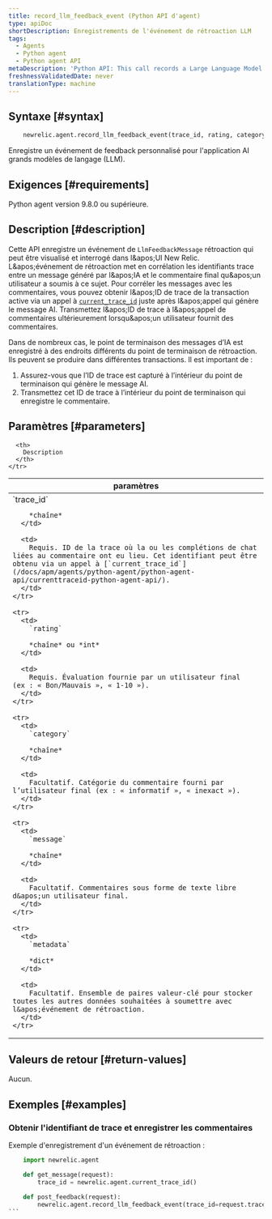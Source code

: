 ```yaml
---
title: record_llm_feedback_event (Python API d'agent)
type: apiDoc
shortDescription: Enregistrements de l'événement de rétroaction LLM
tags:
  - Agents
  - Python agent
  - Python agent API
metaDescription: 'Python API: This call records a Large Language Model (LLM) feedback event for querying in the AI Monitoring UI.'
freshnessValidatedDate: never
translationType: machine
---
```


## Syntaxe [#syntax]

```py
    newrelic.agent.record_llm_feedback_event(trace_id, rating, category=None, message=None, metadata=None)
```

Enregistre un événement de feedback personnalisé pour l&apos;application AI grands modèles de langage (LLM).

## Exigences [#requirements]

Python agent version 9.8.0 ou supérieure.

## Description [#description]

Cette API enregistre un événement de `LlmFeedbackMessage` rétroaction qui peut être visualisé et interrogé dans l&amp;apos;UI New Relic. L&amp;apos;événement de rétroaction met en corrélation les identifiants trace entre un message généré par l&amp;apos;IA et le commentaire final qu&amp;apos;un utilisateur a soumis à ce sujet. Pour corréler les messages avec les commentaires, vous pouvez obtenir l&amp;apos;ID de trace de la transaction active via un appel à [`current_trace_id`](/docs/apm/agents/python-agent/python-agent-api/currenttraceid-python-agent-api/) juste après l&amp;apos;appel qui génère le message AI. Transmettez l&amp;apos;ID de trace à l&amp;apos;appel de commentaires ultérieurement lorsqu&amp;apos;un utilisateur fournit des commentaires.

Dans de nombreux cas, le point de terminaison des messages d’IA est enregistré à des endroits différents du point de terminaison de rétroaction. Ils peuvent se produire dans différentes transactions. Il est important de :

1. Assurez-vous que l’ID de trace est capturé à l’intérieur du point de terminaison qui génère le message AI.
2. Transmettez cet ID de trace à l’intérieur du point de terminaison qui enregistre le commentaire.

## Paramètres [#parameters]

<table>
  <thead>
    <tr>
      <th width="25%">
        paramètres
      </th>

      <th>
        Description
      </th>
    </tr>
  </thead>

  <tbody>
    <tr>
      <td>
        `trace_id`

        *chaîne*
      </td>

      <td>
        Requis. ID de la trace où la ou les complétions de chat liées au commentaire ont eu lieu. Cet identifiant peut être obtenu via un appel à [`current_trace_id`](/docs/apm/agents/python-agent/python-agent-api/currenttraceid-python-agent-api/).
      </td>
    </tr>

    <tr>
      <td>
        `rating`

        *chaîne* ou *int*
      </td>

      <td>
        Requis. Évaluation fournie par un utilisateur final (ex : « Bon/Mauvais », « 1-10 »).
      </td>
    </tr>

    <tr>
      <td>
        `category`

        *chaîne*
      </td>

      <td>
        Facultatif. Catégorie du commentaire fourni par l’utilisateur final (ex : « informatif », « inexact »).
      </td>
    </tr>

    <tr>
      <td>
        `message`

        *chaîne*
      </td>

      <td>
        Facultatif. Commentaires sous forme de texte libre d&apos;un utilisateur final.
      </td>
    </tr>

    <tr>
      <td>
        `metadata`

        *dict*
      </td>

      <td>
        Facultatif. Ensemble de paires valeur-clé pour stocker toutes les autres données souhaitées à soumettre avec l&apos;événement de rétroaction.
      </td>
    </tr>
  </tbody>
</table>

## Valeurs de retour [#return-values]

Aucun.

## Exemples [#examples]

### Obtenir l&apos;identifiant de trace et enregistrer les commentaires

Exemple d&apos;enregistrement d&apos;un événement de rétroaction :

````py
    import newrelic.agent

    def get_message(request):
        trace_id = newrelic.agent.current_trace_id()

    def post_feedback(request):
        newrelic.agent.record_llm_feedback_event(trace_id=request.trace_id, rating=request.rating, metadata= {"my_key": "my_val"})
```
````